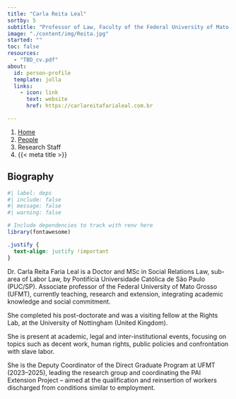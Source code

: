 ```yaml
---
title: "Carla Reita Leal"
sortby: 5
subtitle: "Professor of Law, Faculty of the Federal University of Mato Grosso"
image: "./content/img/Reita.jpg"
started: ""
toc: false
resources: 
  - "TBD_cv.pdf"
about:
  id: person-profile
  template: jolla
  links: 
    - icon: link
      text: website
      href: https://carlareitafarialeal.com.br

---
```


```{=html}
<nav aria-label="breadcrumb">
  <ol class="breadcrumb">
    <li class="breadcrumb-item"><a href="../../index.html">Home</a></li>
    <li class="breadcrumb-item"><a href="../../people.html">People</a></li>
    <li class="breadcrumb-item active">Research Staff</li>
    <li class="breadcrumb-item active" aria-current="page">{{< meta title >}}</li>
  </ol>
</nav>
```

:::{#person-profile}
:::

## Biography

```r
#| label: deps
#| include: false
#| message: false
#| warning: false

# Include dependencies to track with renv here
library(fontawesome)
```

```css
.justify {
  text-align: justify !important
}
```

::: {.justify}

Dr. Carla Reita Faria Leal is a Doctor and MSc in Social Relations Law, sub-area of Labor Law, by Pontifícia Universidade Católica de São Paulo (PUC/SP). Associate professor of the Federal University of Mato Grosso (UFMT), currently teaching, research and extension, integrating academic knowledge and social commitment.

She completed his post-doctorate and was a visiting fellow at the Rights Lab, at the University of Nottingham (United Kingdom).

She is present at academic, legal and inter-institutional events, focusing on topics such as decent work, human rights, public policies and confrontation with slave labor.

She is the Deputy Coordinator of the Direct Graduate Program at UFMT (2023–2025), leading the research group and coordinating the PAI Extension Project – aimed at the qualification and reinsertion of workers discharged from conditions similar to employment.

:::

